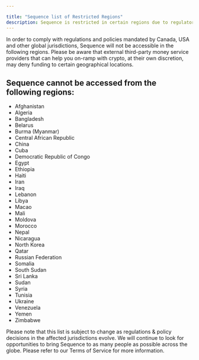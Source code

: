 ```yaml
---

title: "Sequence list of Restricted Regions"
description: Sequence is restricted in certain regions due to regulatory requirements from Canada, USA, and other global jurisdictions.
---
```




In order to comply with regulations and policies mandated by Canada, USA and other global jurisdictions, Sequence will not be accessible in the following regions. Please be aware that external third-party money service providers that can help you on-ramp with crypto, at their own discretion, may deny funding to certain geographical locations.

## Sequence cannot be accessed from the following regions:
- Afghanistan
- Algeria
- Bangladesh
- Belarus
- Burma (Myanmar)
- Central African Republic
- China
- Cuba
- Democratic Republic of Congo
- Egypt
- Ethiopia
- Haiti
- Iran
- Iraq
- Lebanon
- Libya
- Macao
- Mali
- Moldova
- Morocco
- Nepal
- Nicaragua
- North Korea
- Qatar
- Russian Federation
- Somalia
- South Sudan
- Sri Lanka
- Sudan
- Syria
- Tunisia
- Ukraine
- Venezuela
- Yemen
- Zimbabwe

Please note that this list is subject to change as regulations & policy decisions in the affected jurisdictions evolve. We will continue to look for opportunities to bring Sequence to as many people as possible across the globe. Please refer to our Terms of Service for more information.

